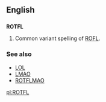==English==

==={{initialism}}===
'''ROTFL'''

# {{context|internet slang}} Common variant spelling of [[ROFL]].

===See also===
*[[LOL]]
*[[LMAO]]
*[[ROTFLMAO]]


[[pl:ROTFL]]